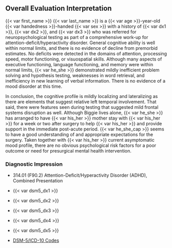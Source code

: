 ## Overall Evaluation Interpretation

{{< var first_name >}} {{< var last_name >}} is a {{< var age >}}-year-old {{< var handedness >}}-handed {{< var sex >}} with a history of {{< var dx1 >}}, {{< var dx2 >}}, and {{< var dx3 >}} who was referred for neuropsychological testing as part of a comprehensive work-up for attention-deficit/hyperactivity disorder. General cognitive ability is well within normal limits, and there is no evidence of decline from premorbid estimates. No deficits were detected in the domains of attention, processing speed, motor functioning, or visuospatial skills. Although many aspects of executive functioning, language functioning, and memory were within normal limits, {{< var he_she >}} demonstrated mildly inefficient problem solving and hypothesis testing, weaknesses in word retrieval, and inefficiency in new learning of verbal information. There is no evidence of a mood disorder at this time.

In conclusion, the cognitive profile is mildly localizing and lateralizing as there are elements that suggest relative left temporal involvement. That said, there were features seen during testing that suggested mild frontal systems disruption as well. Although Biggie lives alone, {{< var he_she >}} has arranged to have {{< var his_her >}} mother stay with {{< var his_her >}} for a week or two after surgery to help {{< var his_her >}} and provide support in the immediate post-acute period. {{< var he_she_cap >}} seems to have a good understanding of and appropriate expectations for the surgery. Taken together with {{< var his_her >}} current asymptomatic mood profile, there are no obvious psychological risk factors for a poor outcome or need for presurgical mental health intervention.

### Diagnostic Impression

- 314.01 (F90.2) Attention-Deficit/Hyperactivity Disorder (ADHD), Combined Presentation
- {{< var dsm5_dx1 >}}
- {{< var dsm5_dx2 >}}
- {{< var dsm5_dx3 >}}
- {{< var dsm5_dx4 >}}
- {{< var dsm5_dx5 >}}

- [DSM-5/ICD-10 Codes](_03-00_dsm5_icd10_dx.qmd)
